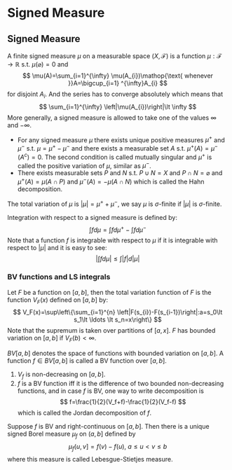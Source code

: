 # Signed Measure

## Signed Measure

::: {.definition  name="signed measure"}

A finite signed measure $\mu$ on a measurable space $(X,\mathcal{F}_{})$ is a function $\mu:\mathcal{F}_{}\to \mathbb{R}$ s.t. $\mu(\varnothing)=0$ and 
$$ 
\mu(A)=\sum_{i=1}^{\infty} \mu(A_{i})\mathop{\text{ whenever }}A=\bigcup_{i=1} ^{\infty}A_{i}
$$
for disjoint $A_{i}$. And the series has to converge absolutely which means that
$$ 
\sum_{i=1}^{\infty} \left|\mu(A_{i})\right|\lt \infty
$$
More generally, a signed measure is allowed to take one of the values $\infty$ and $-\infty$.

:::

::: {.proposition  name="Jordan decomposition and Hahn decomposition"}

-   For any signed measure $\mu$ there exists unique positive measures $\mu^{+}$ and $\mu^{-}$ s.t. $\mu=\mu^{+}-\mu^{-}$ and there exists a measurable set $A$ s.t. $\mu^{+}(A)=\mu^{-}(A^{c})=0$. The second condition is called mutually singular and $\mu^{+}$ is called the positive variation of $\mu$, similar as $\mu^{-}$.
-   There exists measurable sets $P$ and $N$ s.t. $P\cup N=X$ and $P\cap N=\varnothing$ and $\mu^{+}(A)=\mu(A\cap P)$ and $\mu^{-}(A)=-\mu(A\cap N)$ which is called the Hahn decomposition.

The total variation of $\mu$ is $\left|\mu\right|=\mu^{+}+\mu^{-}$, we say $\mu$ is $\sigma$-finite if $\left|\mu\right|$ is $\sigma$-finite.

:::

::: {.definition  name="integration"}

Integration with respect to a signed measure is defined by:
$$ 
\int fd\mu=\int fd\mu^{+}-\int fd\mu^{-}
$$
Note that a function $f$ is integrable with respect to $\mu$ if it is integrable with respect to $\left|\mu\right|$ and it is easy to see:
$$ 
\left|\int fd\mu\right|\le \int\left|f\right|d\left|\mu\right|
$$

:::

### BV functions and LS integrals


::: {.definition  name="total variation function"}

Let $F$ be a function on $[a,b]$, then the total variation function of $F$ is the function $V_F(x)$ defined on $[a,b]$ by:
$$ 
V_F(x)=\sup\left\{\sum_{i=1}^{n} \left|F(s_{i})-F(s_{i-1})\right|:a=s_0\lt s_1\lt \ldots \lt s_n=x\right\}
$$
Note that the supremum is taken over partitions of $[a,x]$. $F$ has bounded variation on $[a,b]$ if $V_F(b)\lt \infty$.

$BV[a,b]$ denotes the space of functions with bounded variation on $[a,b]$. A function $f\in BV[a,b]$ is called a BV function over $[a,b]$.

:::

::: {.proposition  name=""}

1.  $V_f$ is non-decreasing on $[a,b]$.
2.  
    $f$ is a BV function iff it is the difference of two bounded non-decreasing functions, and in case $f$ is BV, one way to write decomposition is
    $$ 
    f=\frac{1}{2}(V_f+f)-\frac{1}{2}(V_f-f)
    $$
    which is called the Jordan decomposition of $f$.

:::

::: {.definition  name="LS-measure"}

Suppose $f$ is BV and right-continuous on $[a,b]$. Then there is a unique signed Borel measure $\mu_f$ on $(a,b]$ defined by
$$ 
\mu_f(u,v]=f(v)-f(u),\ a\le u\lt v\le b
$$
where this measure is called Lebesgue-Stietjes measure.

:::



























